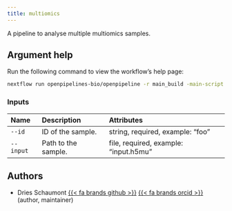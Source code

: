 ```yaml
---
title: multiomics
---
```


A pipeline to analyse multiple multiomics samples.

## Argument help

Run the following command to view the workflow's help page:
```bash
nextflow run openpipelines-bio/openpipeline -r main_build -main-script /home/rcannood/workspace/jnj/openpipeline/workflows/integration/multiomics/main.nf --help
```

### Inputs



:::{.column-body-outset}
|Name      |Description         |Attributes                            |
|:---------|:-------------------|:-------------------------------------|
|`--id`    |ID of the sample.   |string, required, example: "foo"      |
|`--input` |Path to the sample. |file, required, example: "input.h5mu" |
:::

## Authors

 * Dries Schaumont [{{< fa brands github >}}](https://github.com/DriesSchaumont) [{{< fa brands orcid >}}](https://orcid.org/0000-0002-4389-0440) (author, maintainer)
